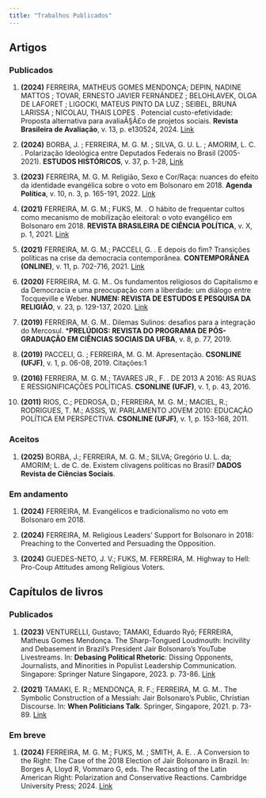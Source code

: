 ```yaml
---
title: "Trabalhos Publicados"
---
```


## **Artigos**

::: panel-tabset


### **Publicados**


1. **(2024)** FERREIRA, MATHEUS GOMES MENDONÇA; DEPIN, NADINE MATTOS ; TOVAR, ERNESTO JAVIER FERNÁNDEZ ; BELOHLAVEK, OLGA DE LAFORET ; LIGOCKI, MATEUS PINTO DA LUZ ; SEIBEL, BRUNA LARISSA ; NICOLAU, THAIS LOPES . Potencial custo-efetividade: Proposta alternativa para avaliaÃ§Ã£o de projetos sociais. **Revista Brasileira de Avaliação**, v. 13, p. e130524, 2024. [Link](https://doi.org/10.4322/rbaval202412005)

2. **(2024)** BORBA, J. ; FERREIRA, M. G. M. ; SILVA, G. U. L. ; AMORIM, L. C. . Polarização Ideológica entre Deputados Federais no Brasil (2005-2021). **ESTUDOS HISTÓRICOS**, v. 37, p. 1-28,  [Link](https://periodicos.fgv.br/reh/article/view/90568)

3. **(2023)** FERREIRA, M. G. M. Religião, Sexo e Cor/Raça: nuances do efeito da identidade evangélica sobre o voto em Bolsonaro em 2018. **Agenda Política**, v. 10, n. 3, p. 165-191, 2022. [Link](https://www.agendapolitica.ufscar.br/index.php/agendapolitica/article/view/799)

4. **(2021)** FERREIRA, M. G. M.; FUKS, M. . O hábito de frequentar cultos como mecanismo de mobilização eleitoral: o voto evangélico em Bolsonaro em 2018. **REVISTA BRASILEIRA DE CIÊNCIA POLÍTICA**, v. X, p. 1, 2021. [Link](https://www.scielo.br/j/rbcpol/a/fWvcZ49qvhjrpB9dNBK6sxB/?lang=pt)

5. **(2021)** FERREIRA, M. G. M.; PACCELI, G. . E depois do fim? Transições políticas na crise da democracia contemporânea. **CONTEMPORÂNEA (ONLINE)**, v. 11, p. 702-716, 2021. [Link](https://www.contemporanea.ufscar.br/index.php/contemporanea/article/view/848)

6. **(2020)** FERREIRA, M. G. M.. Os fundamentos religiosos do Capitalismo e da Democracia e uma preocupação com a liberdade: um diálogo entre Tocqueville e Weber. **NUMEN: REVISTA DE ESTUDOS E PESQUISA DA RELIGIÃO**, v. 23, p. 129-137, 2020. [Link](https://periodicos.ufjf.br/index.php/numen/article/view/29959)

7. **(2019)** FERREIRA, M. G. M.. Dilemas Sulinos: desafios para a integração do Mercosul. ***PRELÚDIOS: REVISTA DO PROGRAMA DE PÓS-GRADUAÇÃO EM CIÊNCIAS SOCIAIS DA UFBA**, v. 8, p. 77, 2019.

8. **(2019)** PACCELI, G. ; FERREIRA, M. G. M. Apresentação. **CSONLINE (UFJF)**, v. 1, p. 06-08, 2019.
Citações:1

9. **(2016)** FERREIRA, M. G. M.; TAVARES JR., F. . DE 2013 A 2016: AS RUAS E RESSIGNIFICAÇÕES POLÍTICAS. **CSONLINE (UFJF)**, v. 1, p. 43, 2016.

10. **(2011)** RIOS, C.; PEDROSA, D.; FERREIRA, M. G. M.; MACIEL, R.; RODRIGUES, T. M.; ASSIS, W. PARLAMENTO JOVEM 2010: EDUCAÇÃO POLÍTICA EM PERSPECTIVA. **CSONLINE (UFJF)**, v. 1, p. 153-168, 2011.


### **Aceitos**

1. **(2025)** BORBA, J.; FERREIRA, M. G. M.; SILVA; Gregório U. L. da; AMORIM; L. de C. de. Existem clivagens políticas no Brasil? **DADOS Revista de Ciências Sociais**.


### **Em andamento**

1. **(2024)** FERREIRA, M. Evangélicos e tradicionalismo no voto em Bolsonaro em 2018.

2. **(2024)** FERREIRA, M. Religious Leaders' Support for Bolsonaro in 2018: Preaching to the Converted and Persuading the Opposition.

3. **(2024)** GUEDES-NETO, J. V.; FUKS, M. FERREIRA, M. Highway to Hell: Pro-Coup Attitudes among Religious Voters.

:::


## **Capítulos de livros**

::: panel-tabset


### **Publicados**


1. **(2023)** VENTURELLI, Gustavo; TAMAKI, Eduardo Ryô; FERREIRA, Matheus Gomes Mendonça. The Sharp-Tongued Loudmouth: Incivility and Debasement in Brazil's President Jair Bolsonaro's YouTube Livestreams. In: **Debasing Political Rhetoric**: Dissing Opponents, Journalists, and Minorities in Populist Leadership Communication. Singapore: Springer Nature Singapore, 2023. p. 73-86. [Link](https://link.springer.com/chapter/10.1007/978-981-99-0894-3_5)

2. **(2021)** TAMAKI, E. R.; MENDONÇA, R. F.; FERREIRA, M. G. M.. The Symbolic Construction of a Messiah: Jair Bolsonaro’s Public, Christian Discourse. In: **When Politicians Talk**. Springer, Singapore, 2021. p. 73-89. [Link](https://link.springer.com/chapter/10.1007/978-981-16-3579-3_5)


### **Em breve**

1. **(2024)** FERREIRA, M. G. M.; FUKS, M. ; SMITH, A. E. . A Conversion to the Right: The Case of the 2018 Election of Jair Bolsonaro in Brazil. In: Borges A, Lloyd R, Vommaro G, eds. The Recasting of the Latin American Right: Polarization and Conservative Reactions. Cambridge University Press; 2024. [Link](https://www.cambridge.org/core/books/recasting-of-the-latin-american-right/CCC0E4A9488EA887093CD7DAA4A9A3C9)

:::